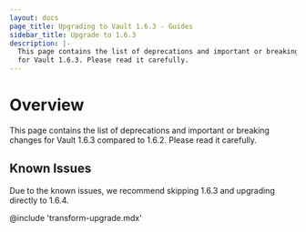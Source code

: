 ```yaml
---
layout: docs
page_title: Upgrading to Vault 1.6.3 - Guides
sidebar_title: Upgrade to 1.6.3
description: |-
  This page contains the list of deprecations and important or breaking changes
  for Vault 1.6.3. Please read it carefully.
---
```


# Overview

This page contains the list of deprecations and important or breaking changes
for Vault 1.6.3 compared to 1.6.2. Please read it carefully.

## Known Issues

Due to the known issues, we recommend skipping 1.6.3 and upgrading directly to 1.6.4.

@include 'transform-upgrade.mdx'

